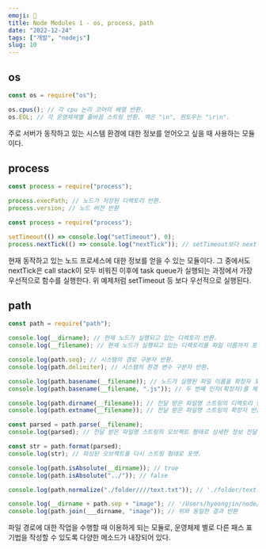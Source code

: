 ```yaml
---
emoji: 🐙
title: Node Modules 1 - os, process, path
date: "2022-12-24"
tags: ["개발", "nodejs"]
slug: 10
---
```


## os

```javascript
const os = require("os");

os.cpus(); // 각 cpu 논리 코어의 배열 반환.
os.EOL; // 각 운영체제별 줄바꿈 스트링 반환. 맥은 "\n", 윈도우는 "\r\n".
```

주로 서버가 동작하고 있는 시스템 환경에 대한 정보를 얻어오고 싶을 때 사용하는 모듈이다.

## process

```javascript
const process = require("process");

process.execPath; // 노드가 저장된 디렉토리 반환.
process.version; // 노드 버전 반환
```

```javascript
const process = require("process");

setTimeout(() => console.log("setTimeout"), 0);
process.nextTick(() => console.log("nextTick")); // setTimeout보다 nextTick이 먼저 실행됨.
```

현재 동작하고 있는 노드 프로세스에 대한 정보를 얻을 수 있는 모듈이다. 그 중에서도 nextTick은 call stack이 모두 비워진 이후에 task queue가 실행되는 과정에서 가장 우선적으로 함수를 실행한다. 위 예제처럼 setTimeout 등 보다 우선적으로 실행된다.

## path

```javascript
const path = require("path");

console.log(__dirname); // 현재 노드가 실행되고 있는 디렉토리 반환.
console.log(__filename); // 현재 노드가 실행되고 있는 디렉토리를 파일 이름까지 포함하여 반환.

console.log(path.seq); // 시스템의 경로 구분자 반환.
console.log(path.delimiter); // 시스템의 환경 변수 구분자 반환.

console.log(path.basename(__filename)); // 노드가 실행된 파일 이름을 확장자 포함하여 반환.
console.log(path.basename(__filename, ".js")); // 두 번째 인자(확장자)를 제외하고 반환.

console.log(path.dirname(__filename)); // 전달 받은 파일명 스트링의 디렉토리 반환.
console.log(path.extname(__filename)); // 전달 받은 파일명 스트링의 확장자 반환.

const parsed = path.parse(__filename);
console.log(parsed); // 전달 받은 파일명 스트링의 오브젝트 형태로 상세한 정보 전달.

const str = path.format(parsed);
console.log(str); // 파싱된 오브젝트를 다시 스트링 형태로 포맷.

console.log(path.isAbsolute(__dirname)); // true
console.log(path.isAbsolute("../")); // false

console.log(path.normalize("./folder////text.txt")); // './folder/text.txt'

console.log(__dirname + path.sep + "image"); // '/Users/hyeongjin/node/image'
console.log(path.join(___dirname, "image")); // 위와 동일한 결과 반환
```

파일 경로에 대한 작업을 수행할 때 이용하게 되는 모듈로, 운영체제 별로 다른 패스 표기법을 작성할 수 있도록 다양한 메소드가 내장되어 있다.
